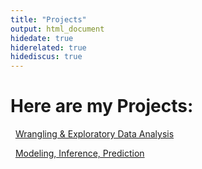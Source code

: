 ```yaml
---
title: "Projects"
output: html_document
hidedate: true
hiderelated: true
hidediscus: true
---
```


# Here are my Projects:


<i class="fa fa-signal"></i> &nbsp; [Wrangling & Exploratory Data Analysis](/project/project1/)

<i class="fa fa-line-chart"></i> &nbsp; [Modeling, Inference, Prediction](/project/project2/)

<!--
<i class="fa fa-pie-chart"></i> 
<i class="fa fa-tasks"></i> 
-->
